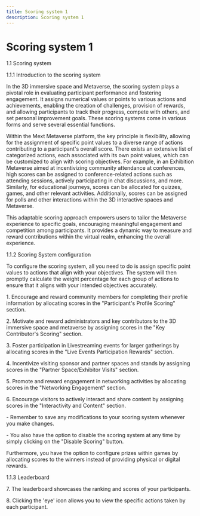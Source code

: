 ```yaml
---
title: Scoring system 1
description: Scoring system 1
---
```


# Scoring system 1

1.1	Scoring system 

1.1.1	Introduction to the scoring system

In the 3D immersive space and Metaverse, the scoring system plays a pivotal role in evaluating participant performance and fostering engagement. It assigns numerical values or points to various actions and achievements, enabling the creation of challenges, provision of rewards, and allowing participants to track their progress, compete with others, and set personal improvement goals. These scoring systems come in various forms and serve several essential functions.

Within the Mext Metaverse platform, the key principle is flexibility, allowing for the assignment of specific point values to a diverse range of actions contributing to a participant's overall score. There exists an extensive list of categorized actions, each associated with its own point values, which can be customized to align with scoring objectives. For example, in an Exhibition Metaverse aimed at incentivizing community attendance at conferences, high scores can be assigned to conference-related actions such as attending sessions, actively participating in chat discussions, and more. Similarly, for educational journeys, scores can be allocated for quizzes, games, and other relevant activities. Additionally, scores can be assigned for polls and other interactions within the 3D interactive spaces and Metaverse.

This adaptable scoring approach empowers users to tailor the Metaverse experience to specific goals, encouraging meaningful engagement and competition among participants. It provides a dynamic way to measure and reward contributions within the virtual realm, enhancing the overall experience.

1.1.2	Scoring System configuration

To configure the scoring system, all you need to do is assign specific point values to actions that align with your objectives. The system will then promptly calculate the weight percentage for each group of actions to ensure that it aligns with your intended objectives accurately. 

1\.	Encourage and reward community members for completing their profile information by allocating scores in the "Participant's Profile Scoring" section.

2\.	Motivate and reward administrators and key contributors to the 3D immersive space and metaverse by assigning scores in the "Key Contributor's Scoring" section.

3\.	Foster participation in Livestreaming events for larger gatherings by allocating scores in the "Live Events Participation Rewards" section.

4\.	Incentivize visiting sponsor and partner spaces and stands by assigning scores in the "Partner Space/Exhibitor Visits" section.

5\.	Promote and reward engagement in networking activities by allocating scores in the "Networking Engagement" section.

6\.	Encourage visitors to actively interact and share content by assigning scores in the "Interactivity and Content" section.

\-	Remember to save any modifications to your scoring system whenever you make changes. 

\-	You also have the option to disable the scoring system at any time by simply clicking on the "Disable Scoring" button.

 

Furthermore, you have the option to configure prizes within games by allocating scores to the winners instead of providing physical or digital rewards.

 

1.1.3	Leaderboard

7\.	The leaderboard showcases the ranking and scores of your participants. 

8\.	Clicking the 'eye' icon allows you to view the specific actions taken by each participant.
